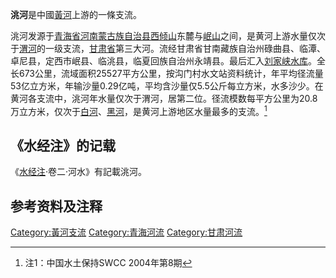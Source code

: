 {{Infobox_river
| river_name = 洮河
| image_name =刘家峡水库.jpg|thumb|200px|
| caption = 洮河 刘家峡水库
| origin = [[西倾山|西倾山]]
| mouth = [[刘家峡水库|刘家峡水库]]
| length = 673.1千米
| elevation = 3500～4000米
| discharge = 53亿立方米/年
| watershed = 25527平方公里
}}

'''洮河'''是中國[[黃河|黃河]]上游的一條支流。

洮河发源于[[青海省|青海省]][[河南蒙古族自治县|河南蒙古族自治县]][[西倾山|西倾山]]东麓与[[岷山|岷山]]之间，是黄河上游水量仅次于[[渭河|渭河]]的一级支流，[[甘肃省|甘肃省]]第三大河。流经甘肃省甘南藏族自治州碌曲县、临潭、卓尼县，定西市岷县、临洮县，临夏回族自治州永靖县。最后汇入[[刘家峡水库|刘家峡水库]]。全长673公里，流域面积25527平方公里，按沟门村水文站资料统计，年平均径流量53亿立方米，年输沙量0.29亿吨，平均含沙量仅5.5公斤每立方米，水多沙少。在黄河各支流中，洮河年水量仅次于渭河，居第二位。径流模数每平方公里为20.8万立方米，仅次于[[白河_(黄河)|白河]]、[[黑河_(四川)|黑河]]，是黄河上游地区水量最多的支流。<ref> 注1：中国水土保持SWCC 2004年第8期</ref>

== 《水经注》的记载 ==
《[[水经注|水经注]]·卷二·河水》有記載洮河。

== 参考资料及注释 ==
{{Reflist}}

{{黄河|nocat}}
[[Category:黃河支流|Category:黃河支流]]
[[Category:青海河流|Category:青海河流]]
[[Category:甘肃河流|Category:甘肃河流]]